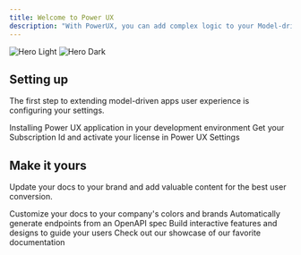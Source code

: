 ```yaml
---
title: Welcome to Power UX
description: "With PowerUX, you can add complex logic to your Model-driven applications in just a few minutes without having to learn JavaScript!"
---
```


<img
  className="block dark:hidden"
  src="/images/hero-light.svg"
  alt="Hero Light"
/>
<img
  className="hidden dark:block"
  src="/images/hero-dark.svg"
  alt="Hero Dark"
/>

## Setting up

The first step to extending model-driven apps user experience is configuring your settings.

<CardGroup cols={2}>
  <Card
    title="Installation"
    icon="pen-to-square"
    href="https://mintlify.com/docs/quickstart"
  >
    Installing Power UX application in your development environment
  </Card>
  <Card
    title="Activate your subscription"
    icon="image"
    href="https://mintlify.com/docs/development"
  >
    Get your Subscription Id and activate your license in Power UX Settings
  </Card>
</CardGroup>

## Make it yours

Update your docs to your brand and add valuable content for the best user conversion.

<CardGroup cols={2}>
  <Card
    title="Customize Style"
    icon="palette"
    href="https://mintlify.com/docs/settings/global"
  >
    Customize your docs to your company's colors and brands
  </Card>
  <Card
    title="Reference APIs"
    icon="code"
    href="https://mintlify.com/docs/api-playground/openapi"
  >
    Automatically generate endpoints from an OpenAPI spec
  </Card>
  <Card
    title="Add Components"
    icon="screwdriver-wrench"
    href="https://mintlify.com/docs/content/components/accordions"
  >
    Build interactive features and designs to guide your users
  </Card>
  <Card
    title="Get Inspiration"
    icon="stars"
    href="https://mintlify.com/customers"
  >
    Check out our showcase of our favorite documentation
  </Card>
</CardGroup>
